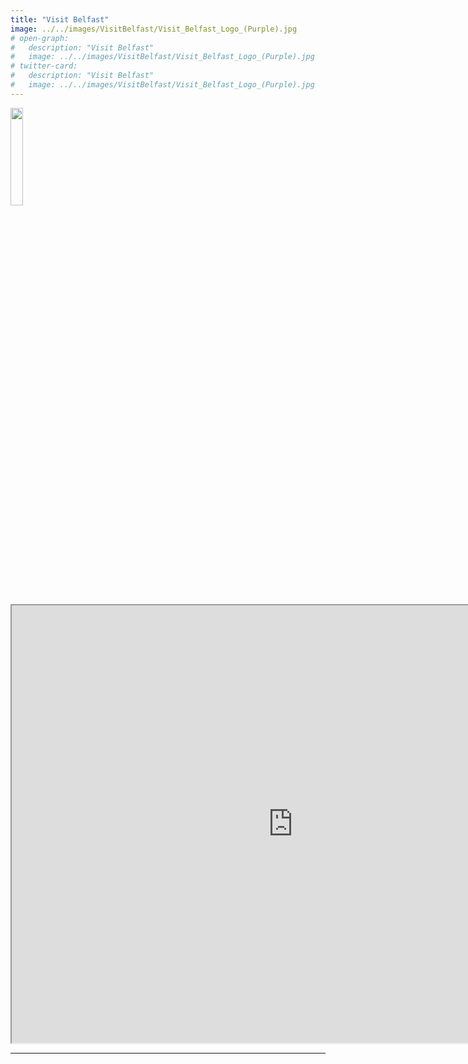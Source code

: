 ```yaml
---
title: "Visit Belfast"
image: ../../images/VisitBelfast/Visit_Belfast_Logo_(Purple).jpg
# open-graph:
#   description: "Visit Belfast"
#   image: ../../images/VisitBelfast/Visit_Belfast_Logo_(Purple).jpg
# twitter-card:
#   description: "Visit Belfast"
#   image: ../../images/VisitBelfast/Visit_Belfast_Logo_(Purple).jpg
---
```



![](../../images/VisitBelfast/Visit_Belfast_Logo_(Purple).jpg){fig-align="left" fig-alt="The Visit Belfast Logo." width=20%}


```{=html}
<iframe width="900" height="700" src="https://visitbelfast.com/" title="Visit Belfast Website"></iframe>
```
---
